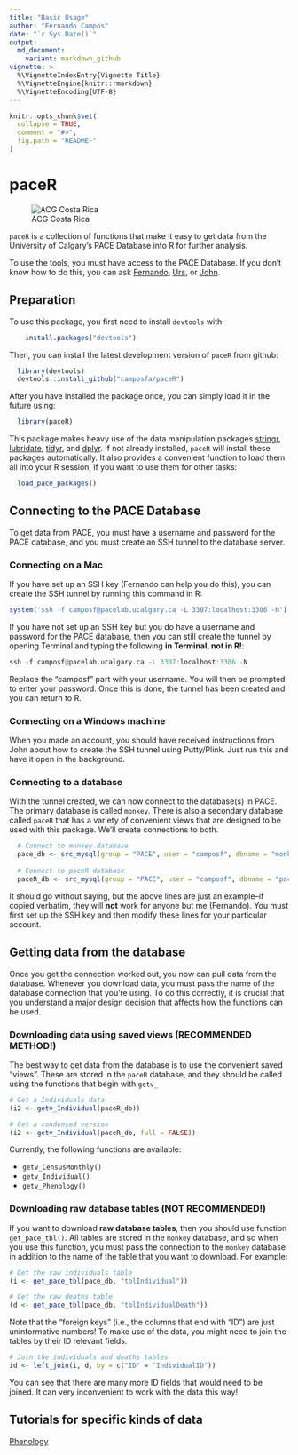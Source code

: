 ```yaml
---
title: "Basic Usage"
author: "Fernando Campos"
date: "`r Sys.Date()`"
output:
  md_document:
    variant: markdown_github
vignette: >
  %\VignetteIndexEntry{Vignette Title}
  %\VignetteEngine{knitr::rmarkdown}
  %\VignetteEncoding{UTF-8}
---
```


```r
knitr::opts_chunk$set(
  collapse = TRUE,
  comment = "#>",
  fig.path = "README-"
)
```

# paceR

![ACG Costa Rica](ACG.jpg)

`paceR` is a collection of functions that make it easy to get data from the University of Calgary's PACE Database into R for further analysis.

To use the tools, you must have access to the PACE Database. If you don't know how to do this, you can ask [Fernando](mailto:facampos@ucalgary.ca), [Urs](mailto:urs.kalbitzer@ucalgary.ca), or [John](mailto:jaddicot@ucalgary.ca).


## Preparation

To use this package, you first need to install `devtools` with:

```r
    install.packages("devtools")
```

Then, you can install the latest development version of `paceR` from github:

```r
  library(devtools)
  devtools::install_github("camposfa/paceR")
```

After you have installed the package once, you can simply load it in the future using:

```r
  library(paceR)
```

This package makes heavy use of the data manipulation packages [stringr](http://cran.r-project.org/package=stringr), [lubridate](http://cran.r-project.org/package=lubridate), [tidyr](http://cran.r-project.org/package=tidyr), and [dplyr](http://cran.r-project.org/package=dplyr). If not already installed, `paceR` will install these packages automatically. It also provides a convenient function to load them all into your R session, if you want to use them for other tasks:

```r
  load_pace_packages()
```


## Connecting to the PACE Database

To get data from PACE, you must have a username and password for the PACE database, and you must create an SSH tunnel to the database server.

### Connecting on a Mac

If you have set up an SSH key (Fernando can help you do this), you can create the SSH tunnel by running this command in R:

```r
system('ssh -f camposf@pacelab.ucalgary.ca -L 3307:localhost:3306 -N')
```

If you have not set up an SSH key but you do have a username and password for the PACE database, then you can still create the tunnel by opening Terminal and typing the following __in Terminal, not in R!__:

```r
ssh -f camposf@pacelab.ucalgary.ca -L 3307:localhost:3306 -N
```

Replace the "camposf" part with your username. You will then be prompted to enter your password. Once this is done, the tunnel has been created and you can return to R.

### Connecting on a Windows machine

When you made an account, you should have received instructions from John about how to create the SSH tunnel using Putty/Plink. Just run this and have it open in the background.

### Connecting to a database

With the tunnel created, we can now connect to the database(s) in PACE. The primary database is called `monkey`. There is also a secondary database called `paceR` that has a variety of convenient views that are designed to be used with this package. We'll create connections to both.

```r
  # Connect to monkey database
  pace_db <- src_mysql(group = "PACE", user = "camposf", dbname = "monkey", password = NULL)
  
  # Connect to paceR database  
  paceR_db <- src_mysql(group = "PACE", user = "camposf", dbname = "paceR", password = NULL)
```

It should go without saying, but the above lines are just an example--if copied verbatim, they will **not** work for anyone but me (Fernando). You must first set up the SSH key and then modify these lines for your particular account.


## Getting data from the database

Once you get the connection worked out, you now can pull data from the database. Whenever you download data, you must pass the name of the database connection that you're using. To do this correctly, it is crucial that you understand a major design decision that affects how the functions can be used.


### Downloading data using saved views (RECOMMENDED METHOD!)

The best way to get data from the database is to use the convenient saved "views". These are stored in the `paceR` database, and they should be called using the functions that begin with `getv_`

```r
# Get a Individuals data
(i2 <- getv_Individual(paceR_db))

# Get a condensed version
(i2 <- getv_Individual(paceR_db, full = FALSE))
```

Currently, the following functions are available:

* `getv_CensusMonthly()`
* `getv_Individual()`
* `getv_Phenology()`


### Downloading raw database tables (NOT RECOMMENDED!)

If you want to download __raw database tables__, then you should use function `get_pace_tbl()`. All tables are stored in the `monkey` database, and so when you use this function, you must pass the connection to the `monkey` database in addition to the name of the table that you want to download. For example:

```r
# Get the raw individuals table
(i <- get_pace_tbl(pace_db, "tblIndividual"))

# Get the raw deaths table
(d <- get_pace_tbl(pace_db, "tblIndividualDeath"))
```

Note that the "foreign keys" (i.e., the columns that end with "ID") are just uninformative numbers! To make use of the data, you might need to join the tables by their ID relevant fields.

```r
# Join the individuals and deaths tables
id <- left_join(i, d, by = c("ID" = "IndividualID"))
```

You can see that there are many more ID fields that would need to be joined. It can very inconvenient to work with the data this way!


## Tutorials for specific kinds of data

[Phenology](Phenology.md)